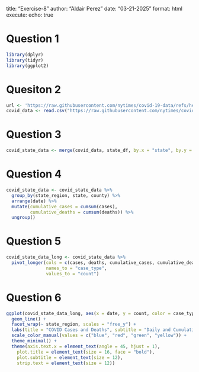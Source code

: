 title: "Exercise-8"
author: "Aldair Perez"
date: "03-21-2025"
format: html
execute: 
  echo: true

# Question 1
```{r}
library(dplyr)
library(tidyr)
library(ggplot2)
```

# Quesiton 2
```{r}
url <- 'https://raw.githubusercontent.com/nytimes/covid-19-data/refs/heads/master/us-counties-2020.csv'
covid_data <- read.csv("https://raw.githubusercontent.com/nytimes/covid-19-data/refs/heads/master/us-counties-2020.csv")
```

# Question 3
```{r}
covid_state_data <- merge(covid_data, state_df, by.x = "state", by.y = "state_name")
```

# Question 4
```{r}
covid_state_data <- covid_state_data %>%
  group_by(state_region, state, county) %>%
  arrange(date) %>%
  mutate(cumulative_cases = cumsum(cases),
         cumulative_deaths = cumsum(deaths)) %>%
  ungroup()
```

# Question 5
```{r}
covid_state_data_long <- covid_state_data %>%
  pivot_longer(cols = c(cases, deaths, cumulative_cases, cumulative_deaths),
               names_to = "case_type",
               values_to = "count")
```

# Question 6
```{r}
ggplot(covid_state_data_long, aes(x = date, y = count, color = case_type, group = case_type)) +
  geom_line() +
  facet_wrap(~ state_region, scales = "free_y") +
  labs(title = "COVID Cases and Deaths", subtitle = "Daily and Cumulative Cases/Deaths", x = "Date", y = "Count", color = "Case Type", caption = "Data Source: https://raw.githubusercontent.com/nytimes/covid-19-data/refs/heads/master/us-counties-2020.csv") +
  scale_color_manual(values = c("blue", "red", "green", "yellow")) +
  theme_minimal() +
  theme(axis.text.x = element_text(angle = 45, hjust = 1),
    plot.title = element_text(size = 16, face = "bold"),
    plot.subtitle = element_text(size = 12),
    strip.text = element_text(size = 12))
```

